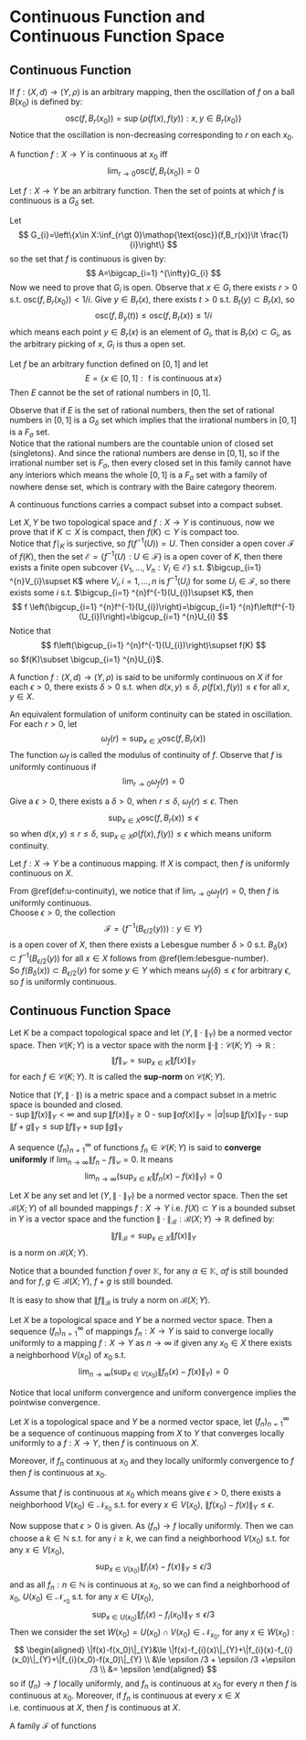 # Continuous Function and Continuous Function Space

## Continuous Function

::: {.definition  name="oscillation"}

If $f:\left(X,d\right)\to \left(Y,\rho\right)$ is an arbitrary mapping, then the oscillation of $f$ on a ball $B\left(x_0\right)$ is defined by:
$$ 
\mathop{\text{osc}}(f,B_r(x_0))=\sup\left\{\rho(f(x),f(y)):x,y\in B_r(x_0)\right\}
$$
Notice that the oscillation is non-decreasing corresponding to $r$ on each $x_0$.

:::

::: {.proposition  name=""}

A function $f:X\to Y$ is continuous at $x_0$ iff 
$$ 
\lim _{r\to 0}\mathop{\text{osc}}(f,B_r(x_0))=0
$$

:::

::: {.theorem  name=""}

Let $f:X\to Y$ be an arbitrary function. Then the set of points at which $f$ is continuous is a $G_\delta$ set.

:::

::: {.proof}

Let 
$$ 
G_{i}=\left\{x\in X:\inf_{r\gt 0}\mathop{\text{osc}}(f,B_r(x))\lt \frac{1}{i}\right\}
$$
so the set that $f$ is continuous is given by:
$$ 
A=\bigcap_{i=1} ^{\infty}G_{i}
$$
Now we need to prove that $G_{i}$ is open. Observe that $x\in G_{i}$ there exists $r\gt 0$ s.t. $\mathop{\text{osc}}(f,B_r(x_0))\lt 1 /i$. Give $y\in B_r(x)$, there exists $t\gt 0$ s.t. $B_t(y)\subset B_{r}(x)$, so
$$ 
\mathop{\text{osc}}(f,B_{y}(t))\le \mathop{\text{osc}}(f,B_{r}(x))\le 1 /i
$$
which means each point $y\in B_{r}(x)$ is an element of $G_{i}$, that is $B_{r}(x)\subset G_{i}$, as the arbitrary picking of $x$, $G_{i}$ is thus a open set.

:::

::: {.theorem  name=""}

Let $f$ be an arbitrary function defined on $[0,1]$ and let 
$$ 
E=\left\{x\in [0,1]:\mathop{\text{ $f$ is continuous at}}x\right\}
$$
Then $E$ cannot be the set of rational numbers in $[0,1]$.

:::

::: {.proof}

Observe that if $E$ is the set of rational numbers, then the set of rational numbers in  $[0,1]$ is a $G_\delta$ set which implies that the irrational numbers in $[0,1]$ is a $F_\sigma$ set.  
Notice that the rational numbers are the countable union of closed set (singletons). And since the rational numbers are dense in $[0,1]$, so if the irrational number set is $F_\sigma$, then every closed set in this family cannot have any interiors which means the whole $[0,1]$ is a $F_\sigma$ set with a family of nowhere dense set, which is contrary with the Baire category theorem.

:::


::: {.theorem  name=""}

A continuous functions carries a compact subset into a compact subset.

:::

::: {.proof}
 
Let $X,Y$ be two topological space and $f:X\to Y$ is continuous, now we prove that if $K\subset X$ is compact, then $f(K)\subset Y$ is compact too.  
Notice that $f\mid _K$ is surjective, so $f(f^{-1}(U))=U$. Then consider a open cover $\mathcal{F}$ of $f(K)$, then the set $\mathcal{E}=\left\{f^{-1}(U):U\in \mathcal{F}\right\}$ is a open cover of $K$, then there exists a finite open subcover $\left\{V_1,\ldots,V_n:V_{i}\in \mathcal{E}\right\}$ s.t. $\bigcup_{i=1} ^{n}V_{i}\supset K$ where $V_{i},i=1,\ldots,n$ is $f^{-1}(U_{i})$ for some $U_{i}\in \mathcal{F}$, so there exists some $i$ s.t. $\bigcup_{i=1} ^{n}f^{-1}(U_{i})\supset K$, then 
$$ 
f \left(\bigcup_{i=1} ^{n}f^{-1}(U_{i})\right)=\bigcup_{i=1} ^{n}f\left(f^{-1}(U_{i})\right)=\bigcup_{i=1} ^{n}U_{i}
$$
Notice that
$$ 
f\left(\bigcup_{i=1} ^{n}f^{-1}(U_{i})\right)\supset f(K)
$$
so $f(K)\subset \bigcup_{i=1} ^{n}U_{i}$.

:::

::: {.definition #u-continuity name="uniformly continuous"}

A function $f:(X,d)\to (Y,\rho)$ is said to be uniformly continuous on $X$ if for each $\epsilon\gt 0$, there exists $\delta\gt 0$ s.t. when $d(x,y)\le \delta$, $\rho(f(x),f(y))\le \epsilon$ for all $x,y\in X$.

An equivalent formulation of uniform continuity can be stated in oscillation. For each $r\gt 0$, let 
$$ 
\omega_f(r)=\sup_{x\in X}\mathop{\text{osc}}\left(f,B_{r}(x)\right)
$$
The function $\omega_f$ is called the modulus of continuity of $f$. Observe that $f$ is uniformly continuous if
$$ 
\lim _{r\to 0}\omega_f(r)=0
$$

:::

::: {.proof}

Give a $\epsilon\gt 0$, there exists a $\delta\gt 0$, when $r\le \delta$, $\omega_f(r)\le \epsilon$. Then
$$ 
\sup_{x\in X}\mathop{\text{osc}}(f,B_{r}(x))\le \epsilon
$$
so when $d(x,y)\le r\le \delta$, $\sup_{x\in X}\rho(f(x),f(y))\le \epsilon$ which means uniform continuity.

:::

::: {.theorem  name=""}

Let $f:X\to Y$ be a continuous mapping. If $X$ is compact, then $f$ is uniformly continuous on $X$.

:::

::: {.proof}

From \@ref(def:u-continuity), we notice that if $\lim _{r\to 0}\omega_f(r)=0$, then $f$ is uniformly continuous.  
Choose $\epsilon\gt 0$, the collection
$$ 
\mathcal{F}=\left\{f^{-1}(B_{\epsilon /2}(y))):y\in Y\right\}
$$
is a open cover of $X$, then there exists a Lebesgue number $\delta\gt 0$ s.t. $B_{\delta}(x)\subset f^{-1}(B_{\epsilon /2}(y))$ for all $x\in X$ follows from \@ref(lem:lebesgue-number).  
So $f(B_{\delta}(x))\subset B_{\epsilon /2}(y)$ for some $y\in Y$ which means $\omega_f(\delta)\le \epsilon$ for arbitrary $\epsilon$, so $f$ is uniformly continuous.

:::

## Continuous Function Space

::: {.theorem  name=""}

Let $K$ be a compact topological space and let $(Y,\|\cdot\|_{Y})$ be a normed vector space. Then $\mathcal{C}(K;Y)$ is a vector space with the norm $\|\cdot \|:\mathcal{C}(K;Y)\to \mathbb{R}$ :
$$ 
\|f\|_{\mathcal{C}}=\sup_{x\in K}\|f(x)\|_{Y}
$$
for each $f\in \mathcal{C}(K;Y)$. It is called the **sup-norm** on $\mathcal{C}(K;Y)$.

:::

::: {.proof}

Notice that $(Y,\|\cdot\|_{})$ is a metric space and a compact subset in a metric space is bounded and closed.  
-   $\sup\|f(x)\|_Y \lt \infty$ and $\sup\|f(x)\|_Y \ge 0$ 
-   $\sup\|\alpha f(x)\|_Y=\lvert \alpha \rvert \sup \|f(x)\|_Y$
-   $\sup\|f+g\|_Y \le\sup\|f\|_Y+\sup\|g\|_Y$

:::


::: {.definition  name="converge uniformly"}

A sequence $(f_n)_{n=1}^{\infty}$ of functions $f_n\in \mathcal{C}(K;Y)$ is said to **converge uniformly** if $\lim _{n\to \infty}\|f_n-f\|_{\mathcal{C}}=0$. It means
$$ 
\lim _{n\to \infty}\bigg(\sup_{x\in K}\|f_n(x)-f(x)\|_Y\bigg)=0
$$

:::

::: {.theorem  name=""}

Let $X$ be any set and let $(Y,\|\cdot\|_{Y})$ be a normed vector space. Then the set $\mathcal{B}(X;Y)$ of all bounded mappings $f:X\to Y$ i.e. $f(X)\subset Y$ is a bounded subset in $Y$ is a vector space and the function $\|\cdot \|_{\mathcal{B}}:\mathcal{B}(X;Y)\to \mathbb{R}$ defined by:
$$ 
\|f\|_{\mathcal{B}}=\sup_{x\in X}\|f(x)\|_{Y}
$$
is a norm on $\mathcal{B}(X;Y)$.

:::

::: {.proof}

Notice that a bounded function $f$ over $\mathbb{K}$, for any $\alpha\in \mathbb{K}$, $\alpha f$ is still bounded and for $f,g\in \mathcal{B}(X;Y)$, $f+g$ is still bounded.

It is easy to show that $\|f\|_{\mathcal{B}}$ is truly a norm on $\mathcal{B}(X;Y)$.

:::

::: {.definition  name="local uniform convergence"}

Let $X$ be a topological space and $Y$ be a normed vector space. Then a sequence $(f_n)_{n=1}^{\infty}$ of mappings $f_n:X\to Y$ is said to converge locally uniformly to a mapping $f:X\to Y$ as $n\to \infty$ if given any $x_0\in X$ there exists a neighborhood $V(x_0)$ of $x_0$ s.t. 
$$ 
\lim _{n\to \infty}\bigg(\sup_{x\in V(x_0)}\|f_n(x)-f(x)\|_{Y}\bigg)=0
$$

:::

Notice that local uniform convergence and uniform convergence implies the pointwise convergence.


::: {.theorem  name=""}

Let $X$ is a topological space and $Y$ be a normed vector space, let $(f_n)_{n=1}^{\infty}$ be a sequence of continuous mapping from $X$ to $Y$ that converges locally uniformly to a $f:X\to Y$, then $f$ is continuous on  $X$.

Moreover, if $f_n$ continuous at $x_0$ and they locally uniformly convergence to $f$ then $f$ is continuous at $x_0$.

:::

::: {.proof}

Assume that $f$ is continuous at $x_0$ which means give $\epsilon\gt 0$, there exists a neighborhood  $V(x_0)\in \mathcal{N}_{x_0}$ s.t. for every $x\in V(x_0)$, $\|f(x_0)-f(x)\|_{Y}\le \epsilon$.

Now suppose that $\epsilon\gt 0$ is given. As $(f_n)\to f$ locally uniformly. Then we can choose a $k\in \mathbb{N}$ s.t. for any $i\ge k$, we can find a neighborhood $V(x_0)$ s.t. for any $x\in V(x_0)$, 
$$
\sup_{x\in V(x_0)}\|f_i(x)-f(x)\|_{Y}\le \epsilon /3
$$
and as all $f_n:n\in \mathbb{N}$ is continuous at $x_0$, so we can find a neighborhood of $x_0$, $U(x_0)\in \mathcal{N_{x_0}}$ s.t. for any $x\in U(x_0)$, 
$$ 
\sup_{x\in U(x_0)}\|f_{i}(x)-f_{i}(x_0)\|_{Y}\le \epsilon /3
$$
Then we consider the set $W(x_0)=U(x_0)\cap V(x_0)\in \mathcal{N}_{x_0}$, for any $x\in W(x_0)$ :
$$ 
\begin{aligned}
    \|f(x)-f(x_0)\|_{Y}&\le \|f(x)-f_{i}(x)\|_{Y}+\|f_{i}(x)-f_{i}(x_0)\|_{Y}+\|f_{i}(x_0)-f(x_0)\|_{Y} \\
    &\le \epsilon /3 + \epsilon /3 +\epsilon /3 \\ 
    &= \epsilon
\end{aligned}
$$
so if $(f_n)\to f$ locally uniformly, and $f_n$ is continuous at $x_0$ for every $n$ then $f$ is continuous at $x_0$. Moreover, if $f_n$ is continuous at every $x\in X$ i.e. continuous at $X$, then $f$ is continuous at $X$.

:::

::: {.definition  name="equicontinuous"}

A family $\mathcal{F}$ of functions

:::
























